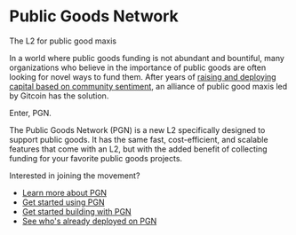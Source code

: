 # Public Goods Network

<div style={{ fontSize: 24, paddingTop: 12 }}>
  The L2 for public good maxis
</div>

In a world where public goods funding is not abundant and bountiful, many organizations who believe in the importance of public goods are often looking for novel ways to fund them. After years of [raising and deploying capital based on community sentiment](https://www.gitcoin.co/about), an alliance of public good maxis led by Gitcoin has the solution.

Enter, PGN.

The Public Goods Network (PGN) is a new L2 specifically designed to support public goods. It has the same fast, cost-efficient, and scalable features that come with an L2, but with the added benefit of collecting funding for your favorite public goods projects. 

Interested in joining the movement?
* [Learn more about PGN](/about)
* [Get started using PGN](/using-pgn/adding-pgn-to-a-wallet)
* [Get started building with PGN](/building-with-pgn)
* [See who's already deployed on PGN](https://publicgoods.network/)
